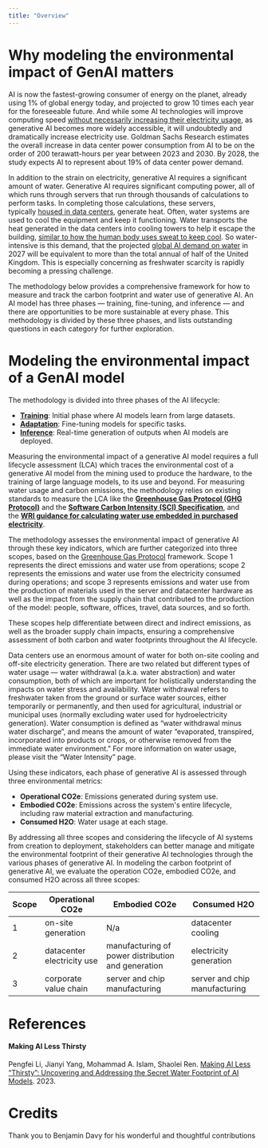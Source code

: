 ```yaml
---
title: "Overview"
---
```


# Why modeling the environmental impact of GenAI matters

AI is now the fastest-growing consumer of energy on the planet, already using 1% of global energy today, and projected to grow 10 times each year for the foreseeable future. And while some AI technologies will improve computing speed [without necessarily increasing their electricity usage](https://arxiv.org/pdf/2304.03271), as generative AI becomes more widely accessible, it will undoubtedly and dramatically increase electricity use. Goldman Sachs Research estimates the overall increase in data center power consumption from AI to be on the order of 200 terawatt-hours per year between 2023 and 2030. By 2028, the study expects AI to represent about 19% of data center power demand.

In addition to the strain on electricity, generative AI requires a significant amount of water. Generative AI requires significant computing power, all of which runs through servers that run through thousands of calculations to perform tasks. In completing those calculations, these servers, typically [housed in data centers](https://www.washingtonpost.com/dc-md-va/interactive/2024/data-centers-tour-northern-virginia/?itid=lk_inline_manual_8), generate heat. Often, water systems are used to cool the equipment and keep it functioning. Water transports the heat generated in the data centers into cooling towers to help it escape the building, [similar to how the human body uses sweat to keep cool](https://www.washingtonpost.com/technology/2024/09/18/energy-ai-use-electricity-water-data-centers/). So water-intensive is this demand, that the projected [global AI demand on water](https://arxiv.org/pdf/2304.03271) in 2027 will be equivalent to more than the total annual of half of the United Kingdom. This is especially concerning as freshwater scarcity is rapidly becoming a pressing challenge. 

The methodology below provides a comprehensive framework for how to measure and track the carbon footprint and water use of generative AI. An AI model has three phases — training, fine-tuning, and inference — and there are opportunities to be more sustainable at every phase. This methodology is divided by these three phases, and lists outstanding questions in each category for further exploration.

# Modeling the environmental impact of a GenAI model

The methodology is divided into three phases of the AI lifecycle:

- [**Training**](/training): Initial phase where AI models learn from large datasets.
- [**Adaptation**](/fine_tuning): Fine-tuning models for specific tasks.
- [**Inference**](/inference): Real-time generation of outputs when AI models are deployed.

Measuring the environmental impact of a generative AI model requires a full lifecycle assessment (LCA) which traces the environmental cost of a generative AI model from the mining used to produce the hardware, to the training of large language models, to its use and beyond. For measuring water usage and carbon emissions, the methodology relies on existing standards to measure the LCA like the [**Greenhouse Gas Protocol (GHG Protocol)**](https://ghgprotocol.org/) and the [**Software Carbon Intensity (SCI) Specification**](https://github.com/Green-Software-Foundation/sci), and the [**WRI guidance for calculating water use embedded in purchased electricity**](https://files.wri.org/d8/s3fs-public/guidance-calculating-water-use-embedded-purchased-electricity_0.pdf). 

The methodology assesses the environmental impact of generative AI through these key indicators, which are further categorized into three scopes, based on the [Greenhouse Gas Protocol](https://ghgprotocol.org/) framework. Scope 1 represents the direct emissions and water use from operations; scope 2 represents the emissions and water use from the electricity consumed during operations; and scope 3 represents emissions and water use from the production of materials used in the server and datacenter hardware as well as the impact from the supply chain that contributed to the production of the model: people, software, offices, travel, data sources, and so forth.

These scopes help differentiate between direct and indirect emissions, as well as the broader supply chain impacts, ensuring a comprehensive assessment of both carbon and water footprints throughout the AI lifecycle. 

Data centers use an enormous amount of water for both on-site cooling and off-site electricity generation. There are two related but different types of water usage — water withdrawal (a.k.a. water abstraction) and water consumption, both of which are important for holistically understanding the impacts on water stress and availability. Water withdrawal refers to freshwater taken from the ground or surface water sources, either temporarily or permanently, and then used for agricultural, industrial or municipal uses (normally excluding water used for hydroelectricity generation). Water consumption is defined as “water withdrawal minus water discharge”, and means the amount of water “evaporated, transpired, incorporated into products or crops, or otherwise removed from the immediate water environment.” For more information on water usage, please visit the “Water Intensity” page. 

Using these indicators, each phase of generative AI is assessed through three environmental metrics:

- **Operational CO2e**: Emissions generated during system use.
- **Embodied CO2e**: Emissions across the system's entire lifecycle, including raw material extraction and manufacturing.
- **Consumed H2O**: Water usage at each stage.

By addressing all three scopes and considering the lifecycle of AI systems from creation to deployment, stakeholders can better manage and mitigate the environmental footprint of their generative AI technologies through the various phases of generative AI. In modeling the carbon footprint of generative AI, we evaluate the operation CO2e, embodied CO2e, and consumed H2O across all three scopes:

| Scope | Operational CO2e | Embodied CO2e | Consumed H2O |
| ----- | ---------------- | ------------- | ------------ |
| 1     | on-site generation | N/a | datacenter cooling |
| 2     | datacenter electricity use | manufacturing of power distribution and generation | electricity generation |
| 3     | corporate value chain | server and chip manufacturing | server and chip manufacturing |


# References

#### Making AI Less Thirsty
Pengfei Li, Jianyi Yang, Mohammad A. Islam, Shaolei Ren. [Making AI Less “Thirsty”: Uncovering and Addressing the Secret Water Footprint of AI Models](https://arxiv.org/pdf/2304.03271). 2023.

# Credits

Thank you to Benjamin Davy for his wonderful and thoughtful contributions
